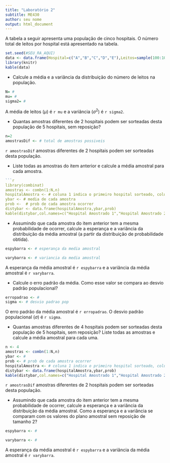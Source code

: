 ```yaml
---
title: "Laboratório 2"
subtitle: ME430
author: seu nome
output: html_document
---
```



 A tabela a seguir apresenta uma população de cinco hospitais. O número total de leitos por hospital está apresentado na tabela.


```r
set.seed(#SEU_RA_AQUI) 
data <- data.frame(Hospital=c("A","B","C","D","E"),Leitos=sample(100:1000,5))
library(knitr)
kable(data)
```


* Calcule a média e a variância da distribuição do número de leitos na população.

```r
N= # 
mu= # 
sigma2= # 
```

A média de leitos ($\mu$) é `r mu` e a variância ($\sigma^2$) é `r sigma2`.


* Quantas amostras diferentes de 2 hospitais podem ser sorteadas desta população de 5 hospitais, sem reposição?

```r
n=2
amostrasDif <- # total de amostras possiveis
```

`r amostrasDif` amostras diferentes de 2 hospitais podem ser sorteadas desta população.
 
* Liste todas as amostras do item anterior e calcule a média amostral para cada amostra.

```r
```r
library(combinat)
amostras <- combn(1:N,n)
hospitalAmostra <- # coluna 1 indica o primeiro hospital sorteado, coluna 2 indica o segundo hospital sorteado
ybar <- # media de cada amostra
prob <-  # prob de cada amostra ocorrer
distybar <- data.frame(hospitalAmostra,ybar,prob)
kable(distybar,col.names=c("Hospital Amostrado 1","Hospital Amostrado 2", "Número médio de Leitos","Probabilidade"))
```


* Assumindo que cada amostra do item anterior tem a mesma probabilidade de ocorrer, calcule a esperança e a variância da distribuição da média amostral (a partir da distribuição de probabilidade obtida).

```r
espybarra <- # esperança da media amostral

varybarra <- # variancia da media amostral


```

A esperança da média amostral é `r espybarra` e a variância da média amostral é `r varybarra`.


* Calcule o erro padrão da média. Como esse valor se compara ao desvio padrão populacional?

```r
erropadrao <- #
sigma <- # desvio padrao pop
```

O erro padrão da média amostral é `r erropadrao`. O desvio padrão populacional ($\sigma$) é `r sigma`.


* Quantas amostras diferentes de 4 hospitais podem ser sorteadas desta população de 5 hospitais, sem reposição? Liste todas as amostras e calcule a média amostral para cada uma.

```r
n <- 4
amostras <- combn(1:N,n)
ybar <- #
prob <- # prob de cada amostra ocorrer
hospitalAmostra <- # coluna 1 indica o primeiro hospital sorteado, coluna 2 indica o segundo hospital sorteado, etc...
distybar <- data.frame(hospitalAmostra,ybar,prob)
kable(distybar,col.names=c("Hospital Amostrado 1","Hospital Amostrado 2","Hospital Amostrado 3","Hospital Amostrado 4", "Número médio de Leitos","Probabilidade"))
```

`r amostrasDif` amostras diferentes de 2 hospitais podem ser sorteadas desta população.

*  Assumindo que cada amostra do item anterior tem a mesma probabilidade de ocorrer, calcule a esperança e a variância da distribuição da média amostral. Como a esperança e a variância se comparam com os valores do plano amostral sem reposição de tamanho 2?


```r
espybarra <- #

varybarra <- #


```

A esperança da média amostral é `r espybarra` e a variância da média amostral é `r varybarra`.




